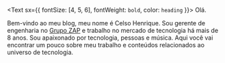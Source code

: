 <Text sx={{ fontSize: [4, 5, 6], fontWeight: `bold`, color: `heading` }}>
  Olá.
</Text>

Bem-vindo ao meu blog, meu nome é Celso Henrique. Sou gerente de engenharia no [Grupo ZAP](https://www.grupozap.com) e trabalho no mercado de tecnologia há mais de 8 anos. Sou apaixonado por tecnologia, pessoas e música. Aqui você vai encontrar um pouco sobre meu trabalho e conteúdos relacionados ao universo de tecnologia.
